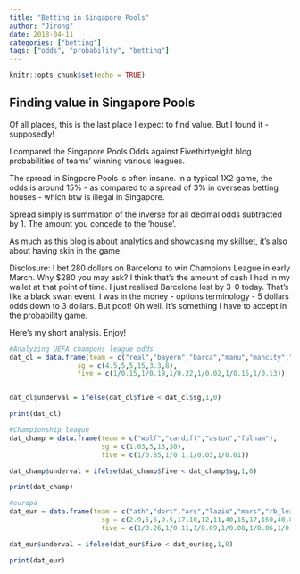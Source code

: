 ```yaml
---
title: "Betting in Singapore Pools"
author: "Jirong"
date: 2018-04-11
categories: ["betting"]
tags: ["odds", "probability", "betting"]
---
```


```r
knitr::opts_chunk$set(echo = TRUE)
```

## Finding value in Singapore Pools

Of all places, this is the last place I expect to find value. But I found it - supposedly!

I compared the Singapore Pools Odds against Fivethirtyeight blog probabilities of teams' winning various leagues.

The spread in Singpore Pools is often insane. In a typical 1X2 game, the odds is around 15% - as compared to a spread of 3% in overseas betting houses - which btw is illegal in Singapore.

Spread simply is summation of the inverse for all decimal odds subtracted by 1. The amount you concede to the 'house'.

As much as this blog is about analytics and showcasing my skillset, it's also about having skin in the game.

Disclosure: I bet 280 dollars on Barcelona to win Champions League in early March. Why $280 you may ask? I think that's the amount of cash I had in my wallet at that point of time. I just realised Barcelona lost by 3-0 today. That's like a black swan event. I was in the money - options terminology - 5 dollars odds down to 3 dollars. But poof! Oh well. It's something I have to accept in the probability game.  

Here's my short analysis. Enjoy!

```r
#Analyzing UEFA champons league odds
dat_cl = data.frame(team = c("real","bayern","barca","manu","mancity","jue"),
                 sg = c(4.5,5,5,15,3.3,8),
                 five = c(1/0.15,1/0.19,1/0.22,1/0.02,1/0.15,1/0.13))


dat_cl$underval = ifelse(dat_cl$five < dat_cl$sg,1,0)

print(dat_cl)

#Championship league
dat_champ = data.frame(team = c("wolf","cardiff","aston","fulham"),
                       sg = c(1.03,5,15,30),
                       five = c(1/0.85,1/0.1,1/0.03,1/0.01))

dat_champ$underval = ifelse(dat_champ$five < dat_champ$sg,1,0)

print(dat_champ)

#europa
dat_eur = data.frame(team = c("ath","dort","ars","lazio","mars","rb_lei","lyon","ac","cska","sport","ath_bil","rb_sal","zenit","dyn"),
                       sg = c(2.9,5,6,9.5,17,10,12,11,40,15,17,150,40,80),
                       five = c(1/0.26,1/0.11,1/0.09,1/0.08,1/0.06,1/0.06,1/0.05,1/0.05,1/0.04,1/0.04,1/0.04,1/0.03,1/0.03,1/0.03))

dat_eur$underval = ifelse(dat_eur$five < dat_eur$sg,1,0)

print(dat_eur)
```

